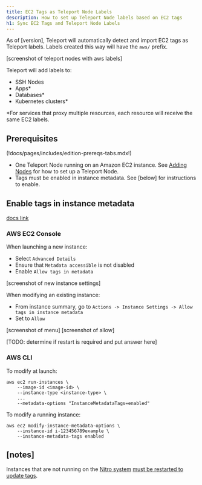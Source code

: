 ```yaml
---
title: EC2 Tags as Teleport Node Labels
description: How to set up Teleport Node labels based on EC2 tags
h1: Sync EC2 Tags and Teleport Node Labels
---
```


As of [version], Teleport will automatically detect and import EC2 tags as Teleport labels. Labels created this way will have the `aws/` prefix.

[screenshot of teleport nodes with aws labels]

Teleport will add labels to:

- SSH Nodes
- Apps*
- Databases*
- Kubernetes clusters*

*For services that proxy multiple resources, each resource will receive the same EC2 labels.

## Prerequisites

(!docs/pages/includes/edition-prereqs-tabs.mdx!)

- One Teleport Node running on an Amazon EC2 instance. See
  [Adding Nodes](../admin/adding-nodes.mdx) for how to set up a Teleport Node.
- Tags must be enabled in instance metadata. See [below] for instructions to enable.

## Enable tags in instance metadata

[docs link](https://docs.aws.amazon.com/AWSEC2/latest/UserGuide/Using_Tags.html#allow-access-to-tags-in-IMDS)

### AWS EC2 Console

When launching a new instance:
- Select `Advanced Details`
- Ensure that `Metadata accessible` is not disabled
- Enable `Allow tags in metadata`

[screenshot of new instance settings]

When modifying an existing instance:
- From instance summary, go to `Actions -> Instance Settings -> Allow tags in instance metadata`
- Set to `Allow`

[screenshot of menu]
[screenshot of allow]

[TODO: determine if restart is required and put answer here]

### AWS CLI

To modify at launch:

```code
aws ec2 run-instances \
    --image-id <image-id> \
    --instance-type <instance-type> \
    ...
    --metadata-options "InstanceMetadataTags=enabled"
```

To modify a running instance:

```code
aws ec2 modify-instance-metadata-options \
    --instance-id i-123456789example \
    --instance-metadata-tags enabled
```

## [notes]

Instances that are not running on the [Nitro system](https://docs.aws.amazon.com/AWSEC2/latest/UserGuide/instance-types.html#ec2-nitro-instances) [must be restarted to update tags](https://docs.aws.amazon.com/AWSEC2/latest/UserGuide/Using_Tags.html#work-with-tags-in-IMDS).
